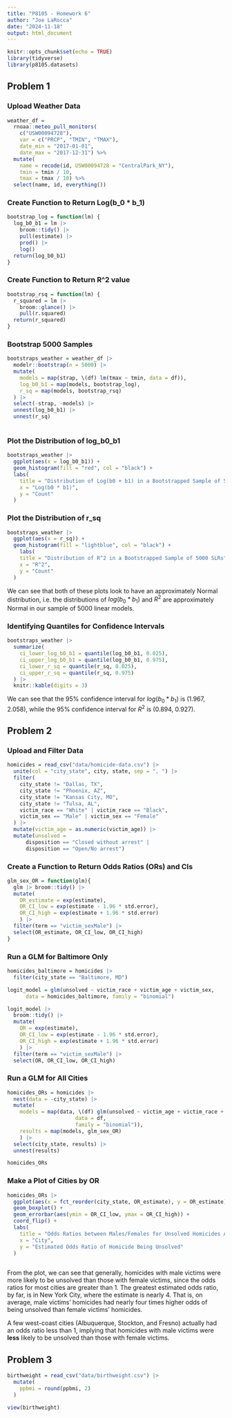 ```yaml
---
title: "P8105 - Homework 6"
author: "Joe LaRocca"
date: "2024-11-18"
output: html_document
---
```


```r
knitr::opts_chunk$set(echo = TRUE)
library(tidyverse)
library(p8105.datasets)
```

## Problem 1

### Upload Weather Data

```r

weather_df = 
  rnoaa::meteo_pull_monitors(
    c("USW00094728"),
    var = c("PRCP", "TMIN", "TMAX"), 
    date_min = "2017-01-01",
    date_max = "2017-12-31") %>%
  mutate(
    name = recode(id, USW00094728 = "CentralPark_NY"),
    tmin = tmin / 10,
    tmax = tmax / 10) %>%
  select(name, id, everything())

```

### Create Function to Return Log(b_0 * b_1)

```r

bootstrap_log = function(lm) {
  log_b0_b1 = lm |>
    broom::tidy() |>
    pull(estimate) |>
    prod() |>
    log()
  return(log_b0_b1)
}

```

### Create Function to Return R^2 value

```r

bootstrap_rsq = function(lm) {
  r_squared = lm |>
    broom::glance() |>
    pull(r.squared)
  return(r_squared)
}

```

### Bootstrap 5000 Samples

```r

bootstraps_weather = weather_df |>
  modelr::bootstrap(n = 5000) |>
  mutate(
    models = map(strap, \(df) lm(tmax ~ tmin, data = df)),
    log_b0_b1 = map(models, bootstrap_log),
    r_sq = map(models, bootstrap_rsq)
  ) |>
  select(-strap, -models) |>
  unnest(log_b0_b1) |>
  unnest(r_sq)
  
```

### Plot the Distribution of log_b0_b1

```r

bootstraps_weather |>
  ggplot(aes(x = log_b0_b1)) + 
  geom_histogram(fill = "red", col = "black") + 
  labs(
    title = "Distribution of Log(b0 + b1) in a Bootstrapped Sample of 5000 SLRs",
    x = "Log(b0 * b1)",
    y = "Count"
  )

```

### Plot the Distribution of r_sq

```r

bootstraps_weather |>
  ggplot(aes(x = r_sq)) + 
  geom_histogram(fill = "lightblue", col = "black") + 
    labs(
    title = "Distribution of R^2 in a Bootstrapped Sample of 5000 SLRs",
    x = "R^2",
    y = "Count"
  )

```

We can see that both of these plots look to have an approximately Normal distribution, i.e. the distributions of $log(b_0 * b_1)$ and $R^2$ are approximately Normal in our sample of 5000 linear models.

### Identifying Quantiles for Confidence Intervals

```r

bootstraps_weather |>
  summarize(
    ci_lower_log_b0_b1 = quantile(log_b0_b1, 0.025),
    ci_upper_log_b0_b1 = quantile(log_b0_b1, 0.975),
    ci_lower_r_sq = quantile(r_sq, 0.025),
    ci_upper_r_sq = quantile(r_sq, 0.975)
  ) |>
  knitr::kable(digits = 3)

```

We can see that the 95\% confidence interval for $log(b_0 * b_1)$ is (1.967, 2.058), while the 95\% confidence interval for $R^2$ is (0.894, 0.927).

## Problem 2

### Upload and Filter Data

```r

homicides = read_csv("data/homicide-data.csv") |> 
  unite(col = "city_state", city, state, sep = ", ") |>
  filter(
    city_state != "Dallas, TX",
    city_state != "Phoenix, AZ",
    city_state != "Kansas City, MO",
    city_state != "Tulsa, AL",
    victim_race == "White" | victim_race == "Black",
    victim_sex == "Male" | victim_sex == "Female"
  ) |> 
  mutate(victim_age = as.numeric(victim_age)) |>
  mutate(unsolved = 
      disposition == "Closed without arrest" |
      disposition == "Open/No arrest")

```

### Create a Function to Return Odds Ratios (ORs) and CIs

```r

glm_sex_OR = function(glm){
  glm |> broom::tidy() |> 
  mutate(
    OR_estimate = exp(estimate),
    OR_CI_low = exp(estimate - 1.96 * std.error),
    OR_CI_high = exp(estimate + 1.96 * std.error)
    ) |>
  filter(term == "victim_sexMale") |>
  select(OR_estimate, OR_CI_low, OR_CI_high)
}

```

### Run a GLM for Baltimore Only

```r

homicides_baltimore = homicides |>
  filter(city_state == "Baltimore, MD") 

logit_model = glm(unsolved ~ victim_race + victim_age + victim_sex,
      data = homicides_baltimore, family = "binomial")

logit_model |> 
  broom::tidy() |> 
  mutate(
    OR = exp(estimate),
    OR_CI_low = exp(estimate - 1.96 * std.error),
    OR_CI_high = exp(estimate + 1.96 * std.error)
    ) |>
  filter(term == "victim_sexMale") |>
  select(OR, OR_CI_low, OR_CI_high)

```

### Run a GLM for All Cities

```r

homicides_ORs = homicides |>
  nest(data = -city_state) |>
  mutate(
    models = map(data, \(df) glm(unsolved ~ victim_age + victim_race + victim_sex, 
                      data = df,
                      family = "binomial")),
    results = map(models, glm_sex_OR) 
    ) |> 
  select(city_state, results) |>
  unnest(results) 

homicides_ORs

```

### Make a Plot of Cities by OR

```r

homicides_ORs |>
  ggplot(aes(x = fct_reorder(city_state, OR_estimate), y = OR_estimate)) +
  geom_boxplot() +
  geom_errorbar(aes(ymin = OR_CI_low, ymax = OR_CI_high)) +
  coord_flip() +
  labs(
    title = "Odds Ratios between Males/Females for Unsolved Homicides Across the U.S.",
    x = "City",
    y = "Estimated Odds Ratio of Homicide Being Unsolved"
  ) 
    

```

From the plot, we can see that generally, homicides with male victims were more likely to be unsolved than those with female victims, since the odds ratios for most cities are greater than 1. The greatest estimated odds ratio, by far, is in New York City, where the estimate is nearly 4. That is, on average, male victims' homicides had nearly four times higher odds of being unsolved than female victims' homicides.

A few west-coast cities (Albuquerque, Stockton, and Fresno) actually had an odds ratio less than 1, implying that homicides with male victims were **less** likely to be unsolved than those with female victims.

## Problem 3

```r

birthweight = read_csv("data/birthweight.csv") |>
  mutate(
    ppbmi = round(ppbmi, 2)
  )

view(birthweight)
```

